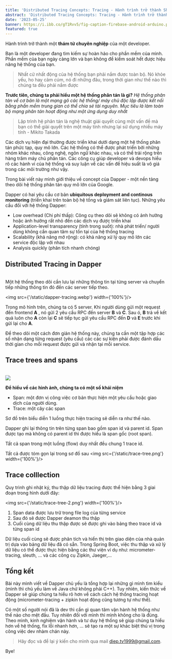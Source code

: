 ```yaml
---
title: 'Distributed Tracing Concepts: Tracing - Hành trình trở thành Sherlock Dev'
abstract: 'Distributed Tracing Concepts: Tracing - Hành trình trở thành Sherlock Dev.'
date: '2023-05-25'
banner: https://i.ibb.co/gT1Rvv5/fig-caption-firebase-android-arduino.png
featured: true
---
```

Hành trình trở thành một **thám tử chuyên nghiệp** của một developer.

Bạn là một developer đang tìm kiếm sự hoàn hảo cho phần mềm của mình.
Phần mềm của bạn ngày càng lớn và bạn không để kiểm soát hết được hiệu năng hệ thống của bạn.

> Nhất cử nhất động của hệ thống bạn phải nắm được toàn bộ. Nó khỏe yếu, ho hay cảm cúm, nó đi những đâu, trong thời gian như thế nào thì chúng ta đều phải nắm được

**Trước tiên, chúng ta phải hiểu một hệ thống phân tán là gì?**
*Hệ thống phân tán về cơ bản là một mạng gô các hệ thống/ máy chủ độc lập được kết nối bằng phần mềm trung gian có thể chia sẻ tài nguyên. Mục tiêu là làm toàn bộ mạng phân tán hoạt động như một ứng dụng duy nhất*

> Lập trình hệ phân tán là nghệ thuật giải quyết cùng một vấn đề mà bạn có thể giải quyết trên một máy tính nhưng lại sử dụng nhiều máy tính - Mikito Takada

Các dịch vụ hiện đại thường được triển khai dưới dạng một hệ thống phân tán phức tạp, quy mô lớn. Các hệ thống có thể được phát triển bởi những nhóm khác nhau, công nghệ, ngôn ngữ khác nhau, và có thể trải rộng trên hàng trăm máy chủ phân tán.
Các công cụ giúp developer và devops hiểu rõ các hành vi của hệ thống và suy luận về các vấn đề hiệu suất là vô giá trong các môi trường như vậy.

Trong bài viết này mình giới thiệu về concept của Dapper - một nền tảng theo dõi hệ thống phân tán quy mô lớn của Google.

Dapper có hai yêu cầu cơ bản **ubiquitous deployment and continous monitoring** (triển khai trên toàn bộ hệ tống và giám sát liên tục).
Những yêu cầu đối với hệ thống Dapper:
- Low overhead (Chi phí thấp): Công cụ theo dõi sẽ không có ảnh hưởng hoặc ảnh hưởng rất nhỏ đến các dịch vụ được triển khai
- Application-level transparency (tính trong suốt): nhà phát triển/ người dùng không cần quan tâm sự tồn tại của hệ thống tracing
- Scalability (khả năng mở rộng): có khả năng xử lý quy mô lớn các service độc lập với nhau
- Analysis quickly (phân tích nhanh chóng)

## **Distributed Tracing in Dapper**
<br />
Một hệ thống theo dõi cần lưu lại những thông tin tại từng server và chuyển tiếp những thông tin đó đến các server tiếp theo.

<img src={'/static/dapper-tracing.webp'}  width={'100%'}/>

Trong mô hình trên, chúng ta có 5 server. Khi người dùng gửi một request đến frontend **A** , nó gửi 2 yêu cầu RPC đến server **B** và **C**. Sau ó, **B**
trả về kết quả luôn cho **A** còn lại **C** sẽ tiếp tục gửi yêu cầu RPC đến **D** và **E** trước khi gửi lại cho **A**.

Để theo dõi một cách đơn giản hệ thống này, chúng ta cần một tập hợp các số nhận dạng từng request (yêu cầu) các các sự kiện phải được đánh dấu thời gian cho mỗi request được
gửi và nhận tại mỗi service.


## **Trace trees and spans**
<br/>
<img src={'/static/dapper-tracing-2.webp'}  width={'100%'}/>

**Để hiểu về các hình ảnh, chúng ta có một số khái niệm**
- Span: một đơn vị công việc cơ bản thực hiện một yêu cầu hoặc giao dịch của người dùng.
- Trace: một cây các span

Sơ đồ trên biểu diễn 1 luồng thực hiện tracing sẽ diễn ra như thế nào.

Dapper ghi lại thông tin trên từng span bao gồm span id và parent id. Span được tạo mà không có parent id thì được hiểu là span gốc (root span).

Tất cả span trong một luồng (flow) duy nhất đều chung 1 trace id.

Tất cả được tóm gọn lại trong sơ đồ sau
<img src={'/static/trace-tree.png'} width={'100%'}/>

## **Trace colllection**

Quy trình ghi nhật ký, thu thập dữ liệu tracing được thể hiện bằng 3 giai đoạn trong hình dưới đây:

<img src={'/static/trace-tree-2.png'} width={'100%'}/>

1. Span data được lưu trữ trong file log của từng service
2. Sau đó sẽ được Dapper deamon thu thập
3. Cuối cùng dữ liệu thu thập được sẽ được ghi vào bảng theo trace id và từng span id

Dữ liệu cuối cùng sẽ được phân tích và hiển thị trên giao diện của nhà quản trị dựa vào bảng dữ liệu đã có sẵn.
Trong Spring Boot, việc thu thập và xử lý dữ liệu có thể được thực hiện bằng các thư viện ví dụ như: micrometer-tracing, sleuth, ... và các công cụ Zipkin, Jaeger,...

## Tổng kết

Bài này mình viết về Dapper chủ yếu là tổng hợp lại những gì mình tìm kiểu (mình thì chủ yếu làm về Java chứ không phải C++).
Tuy nhiên, kiến thức về Dapper sẽ giúp chúng ta hiểu rõ hơn về cách cách hệ thống tracing hoạt động (micrometer-tracing + zipkin hoạt động cũng tương tự như thế).

Có một số người nói đã là dev thì cần gì quan tâm vận hành hệ thống như thế nào cho mệt đầu.
Tuy nhiên đối với mình thì mình không cho là đúng. Theo mình, kinh nghiệm vận hành và tư duy hệ thống sẽ giúp chúng ta hiểu hơn về hệ thống, fix lỗi nhanh hơn, ... sẽ tạo ra một sự khác biệt thú vị trong công việc dev nhàm chán này.

> Hãy đọc và để lại ý kiến cho mình qua mail diep.tv1999@gmail.com.

Bye!
